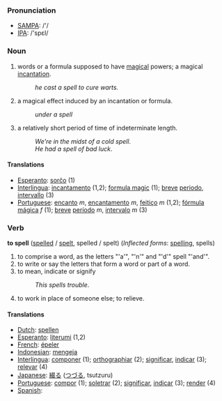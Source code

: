 === Pronunciation ===
*[[w:SAMPA|SAMPA]]: /'/
*[[w:IPA|IPA]]: /'spεl/

=== Noun ===

#words or a formula supposed to have [[magical]] powers; a magical [[incantation]].
#:''he cast a spell to cure warts.''
#a magical effect induced by an incantation or formula. 
#:''under a spell''
#a relatively short period of time of indeterminate length.
#:''We're in the midst of a cold spell''.
#:''He had a spell of bad luck''.

==== Translations ====
*[[Esperanto]]: [[sorĉo]] (1)
*[[Interlingua]]: [[incantamento]] (1,2); [[formula magic]] (1); [[breve]] [[periodo]], [[intervallo]] (3)
*[[Portuguese]]: [[encanto]] ''m'', [[encantamento]] ''m'', [[feitiço]] ''m'' (1,2); [[fórmula mágica]] ''f'' (1); [[breve]] [[período]] ''m'', [[intervalo]] ''m'' (3)

=== Verb ===

'''to spell''' ([[spelled]] / [[spelt]], spelled / spelt)
(''Inflected forms'': [[spelling]], spells)

#to comprise a word, as the letters "'a'", "'n'" and "'d'" spell "'and'".
#to write or say the letters that form a word or part of a word. 
#to mean, indicate or signify
#:''This spells trouble''.
#to work in place of someone else; to relieve.

==== Translations ====
*[[Dutch]]: [[spellen]]
*[[Esperanto]]: [[literumi]] (1,2)
*[[French]]: [[épeler]]
*[[Indonesian]]: [[eja|mengeja]]
*[[Interlingua]]: [[componer]] (1); [[orthographiar]] (2); [[significar]], [[indicar]] (3); [[relevar]] (4)
*[[Japanese]]: [[綴る]] ([[つづる]], tsutzuru)
*[[Portuguese]]: [[compor]] (1); [[soletrar]] (2); [[significar]], [[indicar]] (3); [[render]] (4)
*[[Spanish]]: [[]]